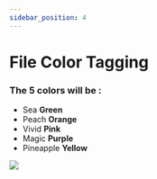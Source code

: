 ```yaml
---
sidebar_position: 4
---
```


# File Color Tagging

### The 5 colors will be :

- Sea **Green**
- Peach **Orange**
- Vivid **Pink**
- Magic **Purple**
- Pineapple **Yellow**

<img src="/img/file_color_tag.png" />